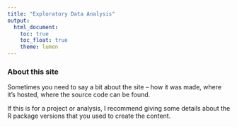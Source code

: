 ```yaml
---
title: "Exploratory Data Analysis"
output: 
  html_document:
    toc: true
    toc_float: true
    theme: lumen
---
```


### About this site

Sometimes you need to say a bit about the site -- how it was made, where it's hosted, where the source code can be found. 

If this is for a project or analysis, I recommend giving some details about the R package versions that you used to create the content.